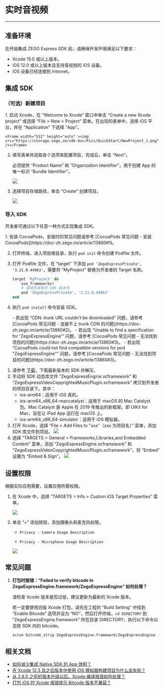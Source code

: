 # 实时音视频

---

## 准备环境

在开始集成 ZEGO Express SDK 前，请确保开发环境满足以下要求：

- Xcode 15.0 或以上版本。
- iOS 12.0 或以上版本且支持音视频的 iOS 设备。
- iOS 设备已经连接到 Internet。

## 集成 SDK

### （可选）新建项目

<Accordion title="此步骤以如何创建新项目为例，如果是集成到已有项目，可忽略此步" defaultOpen="false">
1. 启动 Xcode，在 “Welcome to Xcode” 窗口中单击 “Create a new Xcode project” 或选择 “File > New > Project” 菜单。在出现的表单中，选择 iOS 平台，并在 “Application” 下选择 “App”。

    <Frame width="512" height="auto" ><img src="https://storage.zego.im/sdk-doc/Pics/QuickStart/NewProject_1.png" /></Frame>

2. 填写表单并选取各个选项来配置项目，完成后，单击 “Next”。

    必须提供 “Product Name” 和 “Organization Identifier”，用于创建 App 的唯一标识 “Bundle Identifier”。

    <Frame width="512" height="auto" ><img src="https://storage.zego.im/sdk-doc/Pics/QuickStart/NewProject_2.png" /></Frame>

3. 选择项目存储路径，单击 “Create” 创建项目。

    <Frame width="512" height="auto" ><img src="https://storage.zego.im/sdk-doc/Pics/QuickStart/NewProject_3.png" /></Frame>
</Accordion>

### 导入 SDK

开发者可通过以下任意一种方式实现集成 SDK。

<Tabs>
<Tab title="使用 CocoaPods 自动集成">
1. 安装 CocoaPods，安装时的常见问题请参考 [CocoaPods 常见问题 - 安装 CocoaPods](https://doc-zh.zego.im/article/13860#1)。

2. 打开终端，进入项目根目录，执行 `pod init` 命令创建 Podfile 文件。

3. 打开 Podfile 文件，在 “target” 下添加 `pod 'ZegoExpressPrivate', '3.21.0.44963'`，需要将 “MyProject” 替换为开发者的 Target 名称。

    ```ruby
    target 'MyProject' do
        use_frameworks!
        # 请填写具体的 SDK 版本号
        pod 'ZegoExpressPrivate', '3.21.0.44963'
    end
    ```

4. 执行 `pod install` 命令安装 SDK。

    <Note title="说明">
    - 若出现 “CDN: trunk URL couldn't be downloaded” 问题，请参考 [CocoaPods 常见问题 - 连接不上 trunk CDN 的问题](https://doc-zh.zego.im/article/13860#2)。
    - 若出现 “Unable to find a specification for 'ZegoExpressEngine'” 问题，请参考 [CocoaPods 常见问题 - 无法找到项目的问题](https://doc-zh.zego.im/article/13860#3)。
    - 若出现 “CocoaPods could not find compatible versions for pod "ZegoExpressEngine"” 问题，请参考 [CocoaPods 常见问题 - 无法找到项目的问题](https://doc-zh.zego.im/article/13860#3)。
    </Note>
</Tab>
<Tab title="复制 SDK 文件手动集成">

1. 请参考 [下载](./../../downloads.mdx)，下载最新版本的 SDK 并解压。
2. 手动将 SDK 动态库文件 “ZegoExpressEngine.xcframework” 和 “ZegoExpressVideoCopyrightedMusicPlugin.xcframework” 拷贝到开发者的项目目录下。其中：
    - ios-arm64：适用于 iOS 真机。
    - ios-arm64_x86_64-maccatalyst：适用于 macOS 的 Mac Catalyst 包。Mac Catalyst 是 Apple 在 2019 年推出的新框架，即 UIKit for Mac，旨在让 iPad App 运行在 macOS 上。
    - ios-arm64_x86_64-simulator：适用于 iOS 模拟器。
3. 打开 Xcode，选择 “File > Add Files to "xxx"（xxx 为项目名）” 菜单，添加 SDK 库文件到项目。
    <Frame width="512" height="auto" ><img src="https://storage.zego.im/sdk-doc/Pics/iOS/ZegoExpressEngine/Common/add-files.png" /></Frame>
4. 选择 “TARGETS > General > Frameworks,Libraries,and Embedded Content” 菜单，添加 “ZegoExpressEngine.xcframework” 和 “ZegoExpressVideoCopyrightedMusicPlugin.xcframework”，将 “Embed” 设置为 “Embed & Sign”。
    <Frame width="512" height="auto" ><img src="https://storage.zego.im/sdk-doc/Pics/ktv/plugin/ios_video.png" /></Frame>
</Tab>
</Tabs>

## 设置权限

根据实际应用需要，设置应用所需权限。

1. 在 Xcode 中，选择 “TARGETS > Info > Custom iOS Target Properties” 菜单。

    <Frame width="512" height="auto" >
    <img src="https://storage.zego.im/sdk-doc/Pics/iOS/ZegoExpressEngine/Common/privacy-description.png" />
    </Frame>

2. 单击 “+” 添加按钮，添加摄像头和麦克风权限。

    - `Privacy - Camera Usage Description`

    - `Privacy - Microphone Usage Description`

    <Frame width="512" height="auto" >
    <img src="https://storage.zego.im/sdk-doc/Pics/iOS/ZegoExpressEngine/Common/privacy-description-done.png" />
    </Frame>

## 常见问题

1. **打包时报错：“Failed to verify bitcode in ZegoExpressEngine.framework/ZegoExpressEngine” 如何处理？**

    请检查 Xcode 版本是否过低，建议更新为最新的 Xcode 版本。

    若一定要使用旧版 Xcode 打包，请先在工程的 “Build Setting” 中找到 “Enable Bitcode” 选项并设为 “NO”，然后打开终端，`cd DIRECTORY` 到 “ZegoExpressEngine.framework” 所在目录 DIRECTORY，执行以下命令以去除 SDK 内的 bitcode。

    ```sh
    xcrun bitcode_strip ZegoExpressEngine.framework/ZegoExpressEngine -r -o ZegoExpressEngine.framework/ZegoExpressEngine
    ```

## 相关文档

- [如何减少集成 Native SDK 的 App 体积？](https://doc-zh.zego.im/faq/express_reduce_app_size)
- [在 Xcode 12.3 及之后版本中使用 iOS 模拟器构建项目为什么会失败？](https://doc-zh.zego.im/faq/ios_simulator_problem)
- [从 2.8.0 之前的版本升级以后，Xcode 编译报错如何处理？](https://doc-zh.zego.im/faq/Express_xcframework?product=ExpressVideo&platform=ios)
- [打包 iOS 时 Xcode 报错提示 Bitcode 版本不兼容？](https://doc-zh.zego.im/faq/ios_bitcode?product=ExpressVideo&platform=ios)
